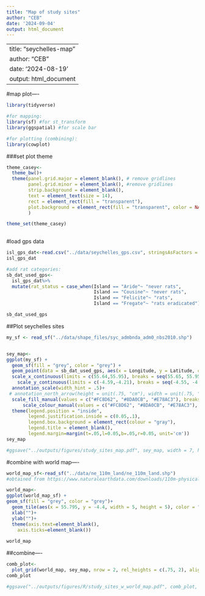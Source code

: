 ```yaml
---
title: "Map of study sites"
author: "CEB"
date: '2024-09-04'
output: html_document
---
```


---
title: "seychelles-map"
author: "CEB"
date: '2024-08-19'
output: html_document
---

#map plot----
```r
library(tidyverse)

#for mapping:
library(sf) #for st_transform
library(ggspatial) #for scale bar

#for plotting (combining):
library(cowplot)

```


###set plot theme
```r
theme_casey<-
  theme_bw()+
  theme(panel.grid.major = element_blank(), # remove gridlines
        panel.grid.minor = element_blank(), #remove gridlines
        strip.background = element_blank(), 
        text = element_text(size = 14),
        rect = element_rect(fill = "transparent"),  
        plot.background = element_rect(fill = "transparent", color = NA)
        )

theme_set(theme_casey) 
  
```


#load gps data
```r
isl_gps_dat<-read.csv("../data/seychelles_gps.csv", stringsAsFactors = TRUE) 
isl_gps_dat

#add rat categories:
sb_dat_used_gps<-
  isl_gps_dat%>%
  mutate(rat_status = case_when(Island == "Aride"~ "never rats",
                                Island == "Cousine"~ "never rats",
                                Island == "Felicite"~ "rats",
                                Island == "Fregate"~ "rats eradicated"))

sb_dat_used_gps

```



##Plot seychelles sites
```r
my_sf <- read_sf("../data/shape_files/syc_admbnda_adm0_nbs2010.shp")


sey_map<-
ggplot(my_sf) +
  geom_sf(fill = "grey", color = "grey") + 
  geom_point(data = sb_dat_used_gps, aes(x = Longitude, y = Latitude, color = rat_status), size = 2)+ 
  scale_x_continuous(limits = c(55.64,55.95), breaks = seq(55.65, 55.95, by = .1))+
    scale_y_continuous(limits = c(-4.59,-4.21), breaks = seq(-4.55, -4.2, by = .1))+
  annotation_scale(width_hint = .5)+
 # annotation_north_arrow(height = unit(.75, "cm"), width = unit(.75, "cm"), pad_y = unit(1, "cm"), pad_x = unit(1, "cm"))+
  scale_fill_manual(values = c("#FC8D62", "#8DA0CB", "#E78AC3"), breaks = c("rats", "rats eradicated", "never rats"), guide = "none")+
      scale_colour_manual(values = c("#FC8D62", "#8DA0CB", "#E78AC3"), breaks = c("rats", "rats eradicated", "never rats"))+
  theme(legend.position = "inside",
        legend.justification.inside = c(0.05,.1),
        legend.box.background = element_rect(colour = "gray"),
        legend.title = element_blank(),
        legend.margin=margin(t=.05,l=0.05,b=.05,r=0.05, unit='cm'))
sey_map

#ggsave("../outputs/figures/study_sites_map.pdf", sey_map, width = 7, height = 7)


```

#combine with world map----
```r
world_map_sf<-read_sf("../data/ne_110m_land/ne_110m_land.shp")
#obtained from https://www.naturalearthdata.com/downloads/110m-physical-vectors/, all maps on this website are under public domain

world_map<-
ggplot(world_map_sf) +
geom_sf(fill = "grey", color = "grey")+
  geom_tile(aes(x = 55.795, y = -4.4, width = 5, height = 5), color = "#66C2A5", fill = "#66C2A5", lwd = 1.1)+
  xlab("")+
  ylab("")+
  theme(axis.text=element_blank(), 
    axis.ticks=element_blank()) 
  
world_map


```

##combine----
```r
comb_plot<-
  plot_grid(world_map, sey_map, nrow = 2, rel_heights = c(.75, 2), align = "v")
comb_plot

#ggsave("../outputs/figures/R/study_sites_w_world_map.pdf", comb_plot, width = 7, height = 7)

```



